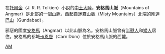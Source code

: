 在[[托爾金|托爾金]]（J. R. R. Tolkien）小說的[[中土大陸|中土大陸]]，'''安格馬山脈'''（Mountains of Angmar）是北部的一個山脈，西起自[[迷霧山脈|迷霧山脈]]（Misty Mountains）北端的[[剛達巴山|剛達巴山]]（Gundabad）。

邪惡的國度[[安格馬|安格馬]]（Angmar）以此山脈為名。安格馬山脈曾有[[半獸人|半獸人]]和[[矮人|矮人]]居住。安格馬的都城[[卡恩督|卡恩督]]（Carn Dûm）位於安格馬山脈的西麓。

{{Arda Mountains}}

[[Category:中土大陸的地理|AM]]